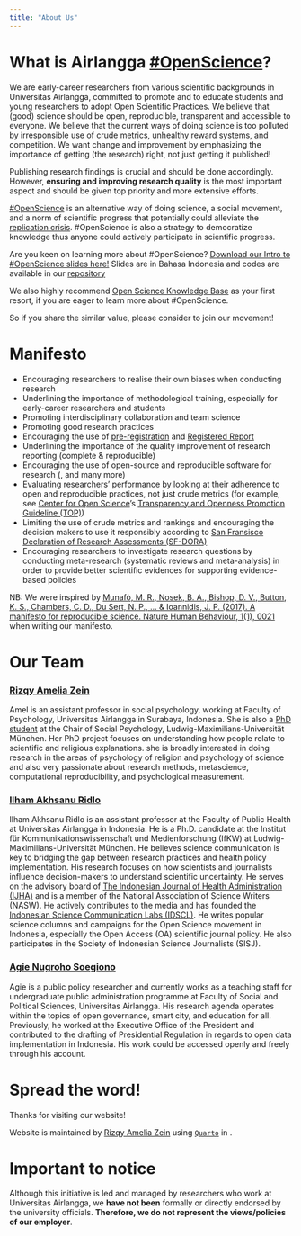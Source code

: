 ```yaml
---
title: "About Us"
---
```


# What is Airlangga [#OpenScience](https://www.fosteropenscience.eu/content/what-open-science-introduction)?

We are early-career researchers from various scientific backgrounds in Universitas Airlangga, committed to promote and to educate students and young researchers to adopt Open Scientific Practices. We believe that (good) science should be open, reproducible, transparent and accessible to everyone. We believe that the current ways of doing science is too polluted by irresponsible use of crude metrics, unhealthy reward systems, and competition. We want change and improvement by emphasizing the importance of getting (the research) right, not just getting it published! 

Publishing research findings is crucial and should be done accordingly. However, **ensuring and improving research quality** is the most important aspect and should be given top priority and more extensive efforts.

[#OpenScience](https://www.fosteropenscience.eu/content/what-open-science-introduction) is an alternative way of doing science, a social movement, and a norm of scientific progress that potentially could alleviate the [replication crisis](https://en.wikipedia.org/wiki/Replication_crisis). #OpenScience is also a strategy to democratize knowledge thus anyone could actively participate in scientific progress. 

Are you keen on learning more about #OpenScience? [Download our Intro to #OpenScience slides here!](../files/sains-terbuka-intro-template.pdf) Slides are in Bahasa Indonesia and codes are available in our <i class="fab fa-github"></i></a> [repository](https://github.com/sainsterbukaUA/materi-presentasi/blob/master/intro-sainsterbuka-template.Rmd)

We also highly recommend [Open Science Knowledge Base](https://oercommons.org/hubs/OSKB) as your first resort, if you are eager to learn more about #OpenScience.

So if you share the similar value, please consider to join our movement!


# Manifesto

* Encouraging researchers to realise their own biases when conducting research
* Underlining the importance of methodological training, especially for early-career researchers and students
* Promoting interdisciplinary collaboration and team science
* Promoting good research practices
* Encouraging the use of [pre-registration](https://cos.io/prereg/) and [Registered Report](https://cos.io/rr/)
* Underlining the importance of the quality improvement of research reporting (complete & reproducible)
* Encouraging the use of open-source and reproducible software for research (<a href="https://www.r-project.org" target="_blank"><i class="fab fa-r-project"></i></a>, <a href="https://www.python.org/" target="_blank"><i class="fab fa-python"></i></a> and many more)
* Evaluating researchers' performance by looking at their adherence to open and reproducible practices, not just crude metrics (for example, see [Center for Open Science](https://cos.io/about/mission/)'s [Transparency and Openness Promotion Guideline (TOP)](https://cos.io/top/))
* Limiting the use of crude metrics and rankings and encouraging the decision makers to use it responsibly according to [San Fransisco Declaration of Research Assessments (SF-DORA)](https://sfdora.org/read/)
* Encouraging researchers to investigate research questions by conducting meta-research (systematic reviews and meta-analysis) in order to provide better scientific evidences for supporting evidence-based policies


NB: We were inspired by [Munafò, M. R., Nosek, B. A., Bishop, D. V., Button, K. S., Chambers, C. D., Du Sert, N. P., ... & Ioannidis, J. P. (2017). A manifesto for reproducible science. Nature Human Behaviour, 1(1), 0021](https://www.nature.com/articles/s41562-016-0021) when writing our manifesto.


# Our Team

### [Rizqy Amelia Zein](https://rameliaz.github.io/)

Amel is an assistant professor in social psychology, working at Faculty of Psychology, Universitas Airlangga in Surabaya, Indonesia. She is also a [PhD student](https://www.lmu.de/psy/de/personen/kontaktseite/rizqy-amelia-zein-c6eb5d9f.html) at the Chair of Social Psychology, Ludwig-Maximilians-Universität München. Her PhD project focuses on understanding how people relate to scientific and religious explanations. she is broadly interested in doing research in the areas of psychology of religion and psychology of science and also very passionate about research methods, metascience, computational reproducibility, and psychological measurement.

### [Ilham Akhsanu Ridlo](https://orcid.org/0000-0001-5751-3665)

Ilham Akhsanu Ridlo is an assistant professor at the Faculty of Public Health at Universitas Airlangga in Indonesia. He is a Ph.D. candidate at the Institut für Kommunikationswissenschaft und Medienforschung (IfKW) at Ludwig-Maximilians-Universität München. He believes science communication is key to bridging the gap between research practices and health policy implementation. His research focuses on how scientists and journalists influence decision-makers to understand scientific uncertainty. He serves on the advisory board of [The Indonesian Journal of Health Administration (IJHA)](https://e-journal.unair.ac.id/jaki) and is a member of the National Association of Science Writers (NASW). He actively contributes to the media and has founded the [Indonesian Science Communication Labs (IDSCL)](https://idscl.blog/). He writes popular science columns and campaigns for the Open Science movement in Indonesia, especially the Open Access (OA) scientific journal policy. He also participates in the Society of Indonesian Science Journalists (SISJ).

### [Agie Nugroho Soegiono](https://www.researchgate.net/profile/Agie_Soegiono)

Agie is a public policy researcher and currently works as a teaching staff for undergraduate public administration programme at Faculty of Social and Political Sciences, Universitas Airlangga. His research agenda operates within the topics of open governance, smart city, and education for all. Previously, he worked at the Executive Office of the President and contributed to the drafting of Presidential Regulation in regards to open data implementation in Indonesia. His work could be accessed openly and freely through his <a href="https://www.researchgate.net/profile/Agie_Soegiono" target="_blank"><i class="fab fa-researchgate"></i></a> account.


# Spread the word!

Thanks for visiting our website!

Website is maintained by [Rizqy Amelia Zein](https://rameliaz.github.io/) using [`Quarto`](https://quarto.org/docs/websites/) in <a href="https://www.r-project.org" target="_blank"><i class="fab fa-r-project"></i></a>.


# Important to notice

Although this initiative is led and managed by researchers who work at Universitas Airlangga, we **have not been** formally or directly endorsed by the university officials. **Therefore, we do not represent the views/policies of our employer**.